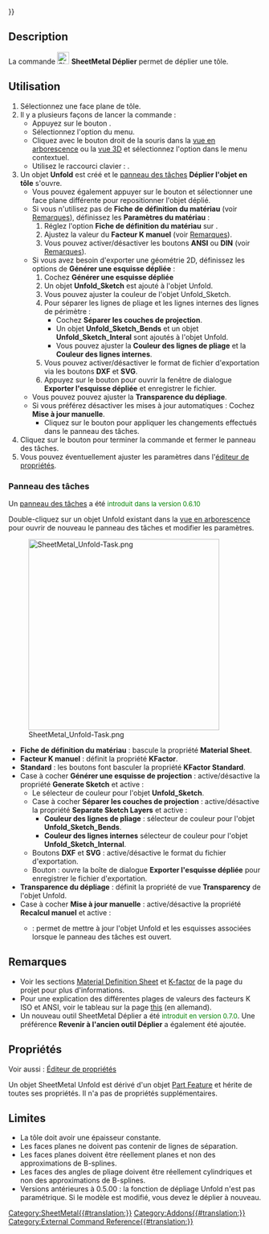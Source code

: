 {{UnfinishedDocu{{#translation:}}}}
<languages/>

{{Docnav/fr
|[[SheetMetal_AddFoldWall/fr|Plier une tôle]]
|[[SheetMetal_UnattendedUnfold/fr|Déplier sans assistance]]
|[[SheetMetal_Workbench/fr|Atelier SheetMetal]]
|IconL=SheetMetal_AddFoldWall.svg
|IconR=SheetMetal_UnattendedUnfold.svg
|IconC=Sheetmetal_workbench_icon.svg
}}

{{GuiCommand/fr
|Name=SheetMetal Unfold
|Name/fr=SheetMetal Déplier
|MenuLocation=SheetMetal → Déplier
|Workbenches=[[SheetMetal_Workbench/fr|SheetMetal]]
|Shortcut={{KEY|U}}
|SeeAlso=[[SheetMetal_UnattendedUnfold/fr|SheetMetal Déplier sans assistance]]
}}

==Description==

La commande [[Image:SheetMetal_Unfold.svg|24px]] '''SheetMetal Déplier''' permet de déplier une tôle.

<span id="Usage"></span>
==Utilisation== 

# Sélectionnez une face plane de tôle.
# Il y a plusieurs façons de lancer la commande :
#* Appuyez sur le bouton {{Button|[[Image: SheetMetal_Unfold.svg |16px]] [[SheetMetal_Unfold/fr|Déplier]]}}.
#* Sélectionnez l'option {{MenuCommand|SheetMetal → [[Image:SheetMetal_Unfold.svg|16px]] [[SheetMetal_Unfold/fr|Déplier]]}} du menu.
#* Cliquez avec le bouton droit de la souris dans la [[Tree_view/fr|vue en arborescence]] ou la [[3D_view/fr|vue 3D]] et sélectionnez l'option {{MenuCommand|SheetMetal → [[Image:SheetMetal_Unfold.svg|16px]] [[SheetMetal_Unfold/fr|Déplier]]}} dans le menu contextuel.
#* Utilisez le raccourci clavier : {{KEY|U}}.
# Un objet '''Unfold''' est créé et le [[Task_panel/fr|panneau des tâches]] '''Déplier l'objet en tôle''' s'ouvre.
#* Vous pouvez également appuyer sur le bouton {{Button|Face}} et sélectionner une face plane différente pour repositionner l'objet déplié.
#* Si vous n'utilisez pas de '''Fiche de définition du matériau''' (voir [[#Remarques|Remarques]]), définissez les '''Paramètres du matériau''' :
#*# Réglez l'option '''Fiche de définition du matériau''' sur {{Value|Facteur K manuel}}.
#*# Ajustez la valeur du '''Facteur K manuel''' (voir [[#Remarques|Remarques]]).
#*# Vous pouvez activer/désactiver les boutons '''ANSI''' ou '''DIN''' (voir [[#Remarques|Remarques]]).
#* Si vous avez besoin d'exporter une géométrie 2D, définissez les options de '''Générer une esquisse dépliée''' :
#*# Cochez '''Générer une esquisse dépliée'''
#*#Un objet '''Unfold_Sketch''' est ajouté à l'objet Unfold.
#*# Vous pouvez ajuster la couleur de l'objet Unfold_Sketch.
#*# Pour séparer les lignes de pliage et les lignes internes des lignes de périmètre :
#*#* Cochez '''Séparer les couches de projection'''.
#*#* Un objet '''Unfold_Sketch_Bends''' et un objet '''Unfold_Sketch_Interal''' sont ajoutés à l'objet Unfold.
#*#* Vous pouvez ajuster la '''Couleur des lignes de pliage''' et la '''Couleur des lignes internes'''.
#*# Vous pouvez activer/désactiver le format de fichier d'exportation via les boutons '''DXF''' et '''SVG'''.
#*# Appuyez sur le bouton {{Button|Exporter}} pour ouvrir la fenêtre de dialogue '''Exporter l'esquisse dépliée''' et enregistrer le fichier.
#* Vous pouvez pouvez ajuster la '''Transparence du dépliage'''.
#* Si vous préférez désactiver les mises à jour automatiques : Cochez '''Mise à jour manuelle'''.
#** Cliquez sur le bouton {{Button|Mise à jour}} pour appliquer les changements effectués dans le panneau des tâches.
# Cliquez sur le bouton {{Button|OK}} pour terminer la commande et fermer le panneau des tâches.
# Vous pouvez éventuellement ajuster les paramètres dans l'[[Property_editor/fr|éditeur de propriétés]].

<span id="Task_panel"></span>
=== Panneau des tâches ===

Un [[Task_panel/fr|panneau des tâches]] a été <span style="font-size:small;color:green;">introduit dans la version 0.6.10</span>

Double-cliquez sur un objet Unfold existant dans la [[Tree_view/fr|vue en arborescence]] pour ouvrir de nouveau le panneau des tâches et modifier les paramètres.

[[Image:SheetMetal_Unfold-Task.png|380px]]

* '''Fiche de définition du matériau''' : bascule la propriété '''Material Sheet'''.
* '''Facteur K manuel''' : définit la propriété '''KFactor'''.
* '''Standard''' : les boutons font basculer la propriété '''KFactor Standard'''.
* Case à cocher '''Générer une esquisse de projection''' : active/désactive la propriété '''Generate Sketch''' et active :
** Le sélecteur de couleur pour l'objet '''Unfold_Sketch'''.
** Case à cocher '''Séparer les couches de projection''' : active/désactive la propriété '''Separate Sketch Layers''' et active :
*** '''Couleur des lignes de pliage''' : sélecteur de couleur pour l'objet '''Unfold_Sketch_Bends'''.
*** '''Couleur des lignes internes''' sélecteur de couleur pour l'objet '''Unfold_Sketch_Internal'''.
** Boutons '''DXF''' et '''SVG''' : active/désactive le format du fichier d'exportation.
** Bouton {{Button|Exporter}} : ouvre la boîte de dialogue '''Exporter l'esquisse dépliée''' pour enregistrer le fichier d'exportation.
* '''Transparence du dépliage''' : définit la propriété de vue '''Transparency''' de l'objet Unfold.
* Case à cocher '''Mise à jour manuelle''' : active/désactive la propriété '''Recalcul manuel''' et active :
** {{Button|Mise à jour}} : permet de mettre à jour l'objet Unfold et les esquisses associées lorsque le panneau des tâches est ouvert.

<span id="Notes"></span>
==Remarques==

* Voir les sections [https://github.com/shaise/FreeCAD_SheetMetal#material-definition-sheet Material Definition Sheet] et [https://github.com/shaise/FreeCAD_SheetMetal#physical-material-definitions K-factor] de la page du projet pour plus d'informations.  
* Pour une explication des différentes plages de valeurs des facteurs K ISO et ANSI, voir le tableau sur la page [https://de.wikipedia.org/wiki/Biegeverkürzung#Korrektur_durch_den_sog._k-Faktor this] (en allemand).
* Un nouveau outil SheetMetal Déplier a été <span style="font-size:small;color:green;">introduit en version 0.7.0</span>. Une préférence '''Revenir à l'ancien outil Déplier''' a également été ajoutée.

<span id="Properties"></span>
==Propriétés== 

Voir aussi : [[Property_editor/fr|Éditeur de propriétés]]

Un objet SheetMetal Unfold est dérivé d'un objet [[Part_Feature/fr|Part Feature]] et hérite de toutes ses propriétés. Il n'a pas de propriétés supplémentaires.

<span id="Limitations"></span>
==Limites== 

* La tôle doit avoir une épaisseur constante.
* Les faces planes ne doivent pas contenir de lignes de séparation.
* Les faces planes doivent être réellement planes et non des approximations de B-splines.
* Les faces des angles de pliage doivent être réellement cylindriques et non des approximations de B-splines.
* Versions antérieures à 0.5.00 : la fonction de dépliage Unfold n'est pas paramétrique. Si le modèle est modifié, vous devez le déplier à nouveau. 


{{Docnav/fr
|[[SheetMetal_AddFoldWall/fr|Plier une tôle]]
|[[SheetMetal_UnattendedUnfold/fr|Déplier sans assistance]]
|[[SheetMetal_Workbench/fr|Atelier SheetMetal]]
|IconL=SheetMetal_AddFoldWall.svg
|IconR=SheetMetal_UnattendedUnfold.svg
|IconC=Sheetmetal_workbench_icon.svg
}}

[[Category:SheetMetal{{#translation:}}]]
[[Category:Addons{{#translation:}}]]
[[Category:External Command Reference{{#translation:}}]]